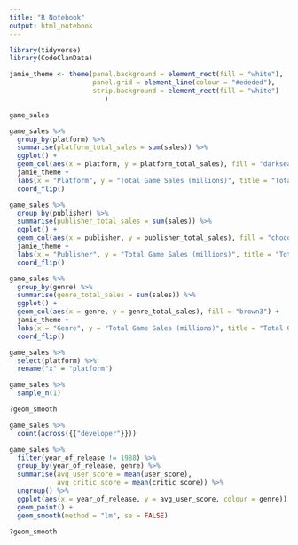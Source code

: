 ```yaml
---
title: "R Notebook"
output: html_notebook
---
```


```r
library(tidyverse)
library(CodeClanData)

jamie_theme <- theme(panel.background = element_rect(fill = "white"),
                     panel.grid = element_line(colour = "#ededed"),
                     strip.background = element_rect(fill = "white")
                        ) 
```


```r
game_sales
```



```r
game_sales %>% 
  group_by(platform) %>% 
  summarise(platform_total_sales = sum(sales)) %>% 
  ggplot() +
  geom_col(aes(x = platform, y = platform_total_sales), fill = "darkseagreen4") +
  jamie_theme +
  labs(x = "Platform", y = "Total Game Sales (millions)", title = "Total Game Sales for Each Platform") +
  coord_flip()

game_sales %>% 
  group_by(publisher) %>% 
  summarise(publisher_total_sales = sum(sales)) %>% 
  ggplot() +
  geom_col(aes(x = publisher, y = publisher_total_sales), fill = "chocolate4") +
  jamie_theme +
  labs(x = "Publisher", y = "Total Game Sales (millions)", title = "Total Game Sales for Each Publisher") +
  coord_flip()

game_sales %>% 
  group_by(genre) %>% 
  summarise(genre_total_sales = sum(sales)) %>% 
  ggplot() +
  geom_col(aes(x = genre, y = genre_total_sales), fill = "brown3") +
  jamie_theme +
  labs(x = "Genre", y = "Total Game Sales (millions)", title = "Total Game Sales for Each Genre") +
  coord_flip()
```



```r
game_sales %>% 
  select(platform) %>% 
  rename("x" = "platform")
```

```r

game_sales %>% 
  sample_n(1)

?geom_smooth

```

```r
game_sales %>% 
  count(across({{"developer"}}))
```

```r
game_sales %>% 
  filter(year_of_release != 1988) %>% 
  group_by(year_of_release, genre) %>% 
  summarise(avg_user_score = mean(user_score),
            avg_critic_score = mean(critic_score)) %>% 
  ungroup() %>% 
  ggplot(aes(x = year_of_release, y = avg_user_score, colour = genre)) +
  geom_point() +
  geom_smooth(method = "lm", se = FALSE)

?geom_smooth
```

